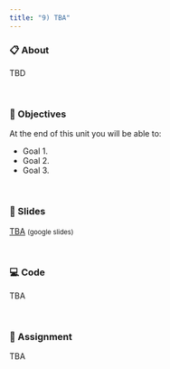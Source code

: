 ```yaml
---
title: "9) TBA"
---
```



### 📋 About

TBD


<br>


### 🎯 Objectives

At the end of this unit you will be able to:

- Goal 1.
- Goal 2.
- Goal 3.


<br>


### 🌠 Slides

<a href="" target="_blank">TBA</a> <small>(google slides)</small>


<br>


### 💻 Code

TBA


<br>


### 📖 Assignment

TBA
